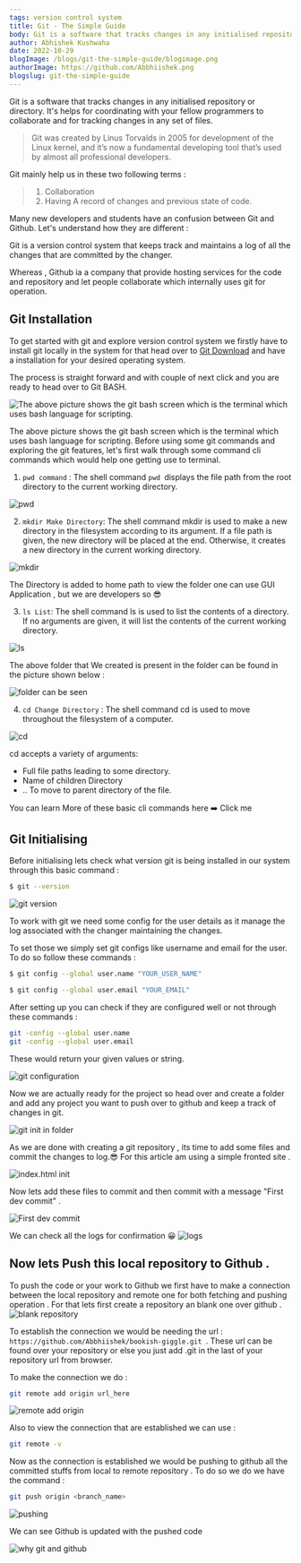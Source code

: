 ```yaml
---
tags: version control system
title: Git - The Simple Guide
body: Git is a software that tracks changes in any initialised repository or directory. It's helps for coordinating with your fellow programmers to collaborate and for tracking changes in any set of files.
author: Abhishek Kushwaha
date: 2022-10-29
blogImage: /blogs/git-the-simple-guide/blogimage.png
authorImage: https://github.com/Abbhiishek.png
blogslug: git-the-simple-guide
---
```


Git is a software that tracks changes in any initialised repository or directory. It's helps for coordinating with your fellow programmers to collaborate and for tracking changes in any set of files.

> Git was created by Linus Torvalds in 2005 for development of the Linux kernel, and it’s now a fundamental developing tool that’s used by almost all professional developers.

Git mainly help us in these two following terms :

> 1. Collaboration
> 2. Having A record of changes and previous state of code.

Many new developers and students have an confusion between Git and Github.
Let's understand how they are different :

Git is a version control system that keeps track and maintains a log of all the changes that are committed by the changer.

Whereas ,
Github ia a company that provide hosting services for the code and repository and let people collaborate which internally uses git for operation.

## Git Installation

To get started with git and explore version control system we firstly have to install git locally in the system for that head over to [Git Download](https://git-scm.com/downloads) and have a installation for your desired operating system.

The process is straight forward and with couple of next click and you are ready to head over to Git BASH.

![The above picture shows the git bash screen which is the terminal which uses bash language for scripting.](https://dev-to-uploads.s3.amazonaws.com/uploads/articles/vcaadjsojnynz39i2jql.png)

The above picture shows the git bash screen which is the terminal which uses bash language for scripting. Before using some git commands and exploring the git features, let's first walk through some command cli commands which would help one getting use to terminal.

1. `pwd command` : The shell command `pwd `displays the file path from the root directory to the current working directory.

![pwd](https://dev-to-uploads.s3.amazonaws.com/uploads/articles/7jh8dft9aovnyyzhetyr.png)

2. `mkdir Make Directory`: The shell command mkdir is used to make a new directory in the filesystem according to its argument. If a file path is given, the new directory will be placed at the end. Otherwise, it creates a new directory in the current working directory.

![mkdir](https://dev-to-uploads.s3.amazonaws.com/uploads/articles/vndj17ojuk5guohv5ihv.png)

The Directory is added to home path to view the folder one can use GUI Application , but we are developers so 😎

3. `ls List`: The shell command ls is used to list the contents of a directory. If no arguments are given, it will list the contents of the current working directory.

![ls](https://dev-to-uploads.s3.amazonaws.com/uploads/articles/9c6teu9qlf0kdfg8gyyx.png)

The above folder that We created is present in the folder can be found in the picture shown below :

![folder can be seen](https://dev-to-uploads.s3.amazonaws.com/uploads/articles/nuo5flnzx2jiwuhwxw9r.png)

4. `cd Change Directory` : The shell command cd is used to move throughout the filesystem of a computer.

![cd](https://dev-to-uploads.s3.amazonaws.com/uploads/articles/wfl2anvb6sybcvfe93hp.png)

cd accepts a variety of arguments:

- Full file paths leading to some directory.
- Name of children Directory
- .. To move to parent directory of the file.

You can learn More of these basic cli commands here ➡️ Click me

## Git Initialising

Before initialising lets check what version git is being installed in our system through this basic command :

```bash
$ git --version
```

![git version](https://dev-to-uploads.s3.amazonaws.com/uploads/articles/laqtdp79h9febz4fzq77.png)

To work with git we need some config for the user details as it manage the log associated with the changer maintaining the changes.

To set those we simply set git configs like username and email for the user. To do so follow these commands :

```bash
$ git config --global user.name "YOUR_USER_NAME"
```

```bash
$ git config --global user.email "YOUR_EMAIL"
```

After setting up you can check if they are configured well or not through these commands :

```bash
git -config --global user.name
git -config --global user.email
```

These would return your given values or string.

![git configuration](https://dev-to-uploads.s3.amazonaws.com/uploads/articles/hft1qj0y631cix7n2atp.png)

Now we are actually ready for the project so head over and create a folder and add any project you want to push over to github and keep a track of changes in git.

![git init in folder](https://dev-to-uploads.s3.amazonaws.com/uploads/articles/nrjd5p8z5j0uyrbt352q.png)

As we are done with creating a git repository , its time to add some files and commit the changes to log.😎 For this article am using a simple fronted site .

![index.html init](https://dev-to-uploads.s3.amazonaws.com/uploads/articles/f4bggfzpervfn3zdje2r.png)

Now lets add these files to commit and then commit with a message "First dev commit" .

![First dev commit](https://dev-to-uploads.s3.amazonaws.com/uploads/articles/w3p9lspn1vzdg51fmo10.png)

We can check all the logs for confirmation 😀
![logs](https://dev-to-uploads.s3.amazonaws.com/uploads/articles/in6dxp83sww7k92bqage.png)

## Now lets Push this local repository to Github .

To push the code or your work to Github we first have to make a connection between the local repository and remote one for both fetching and pushing operation . For that lets first create a repository an blank one over github .
![blank repository](https://dev-to-uploads.s3.amazonaws.com/uploads/articles/3lrmbghvxnann1laj2jr.png)

To establish the connection we would be needing the url : `https://github.com/Abbhiishek/bookish-giggle.git `. These url can be found over your repository or else you just add .git in the last of your repository url from browser.

To make the connection we do :

```bash
git remote add origin url_here

```

![remote add origin](https://dev-to-uploads.s3.amazonaws.com/uploads/articles/shd9nmtvkrkd0kn9fwkg.png)

Also to view the connection that are established we can use :

```bash
git remote -v
```

Now as the connection is established we would be pushing to github all the committed stuffs from local to remote repository .
To do so we do we have the command :

```bash
git push origin <branch_name>
```

![pushing](https://dev-to-uploads.s3.amazonaws.com/uploads/articles/15lt03dvgcbsrbq8u27f.png)

We can see Github is updated with the pushed code

![why git and github](https://dev-to-uploads.s3.amazonaws.com/uploads/articles/5lo1hganval5uujsyt82.png)

